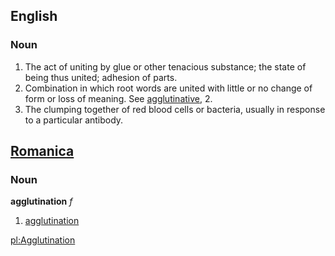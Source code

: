 ==English==
===Noun===
#The act of uniting by glue or other tenacious substance; the state of being thus united; adhesion of parts.
#Combination in which root words are united with little or no change of form or loss of meaning. See [[agglutinative]], 2.
#The clumping together of red blood cells or bacteria, usually in response to a particular antibody.
==[[Romanica]]==
===Noun===
<b>agglutination</b> ''f''
#[[agglutination]]

[[pl:Agglutination]]